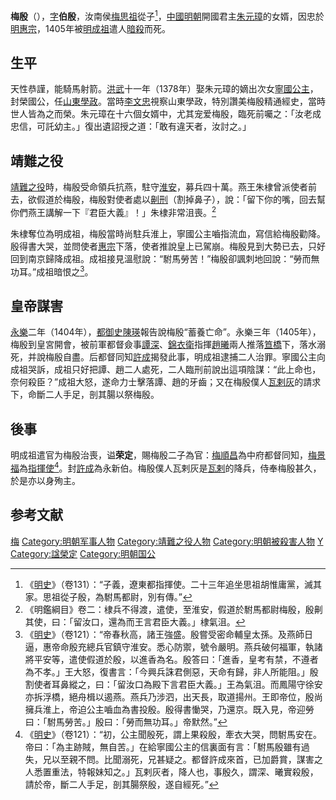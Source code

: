 '''梅殷'''（{{bd|14世纪||1405年||catIdx=M}}），[[表字|字]]'''伯殷'''，汝南侯[[梅思祖|梅思祖]]從子<ref>《[[明史|明史]]》（卷131）：“子義，遼東都指揮使。二十三年追坐思祖胡惟庸黨，滅其家。思祖從子殷，為駙馬都尉，別有傳。”</ref>，[[中國|中國]][[明朝|明朝]]開國君主[[朱元璋|朱元璋]]的女婿，因忠於[[建文帝|明惠宗]]，1405年被[[明成祖|明成祖]]遣人[[暗殺|暗殺]]而死。

==生平==
天性恭謹，能騎馬射箭。[[洪武|洪武]]十一年（1378年）娶朱元璋的嫡出次女[[寧國公主|寧國公主]]，封榮國公，任[[山東|山東]][[學政|學政]]。當時[[李文忠|李文忠]]視察山東學政，特別讚美梅殷精通經史，當時世人皆為之而榮。朱元璋在十六個女婿中，尤其宠爱梅殷，臨死前囑之：「汝老成忠信，可託幼主。」復出遺詔授之道：「敢有違天者，汝討之。」

==靖難之役==
[[靖難之役|靖難之役]]時，梅殷受命領兵抗燕，駐守[[淮安|淮安]]，募兵四十萬。燕王朱棣曾派使者前去，欲假道於梅殷，梅殷對使者處以[[劓刑|劓刑]]（割掉鼻子），說：「留下你的嘴，回去幫你們燕王講解一下『君臣大義』！」朱棣非常沮喪。<ref>《明鑑綱目》卷二：棣兵不得渡，遣使，至淮安，假道於駙馬都尉梅殷，殷劓其使，曰：「留汝口，還為而王言君臣大義。」棣氣沮。</ref>

朱棣奪位為明成祖，梅殷當時尚駐兵淮上，寧國公主嚙指流血，寫信給梅殷勸降。殷得書大哭，並問使者[[建文帝|惠宗]]下落，使者推說皇上已駕崩。梅殷見到大勢已去，只好回到南京歸降成祖。成祖接見溫慰說：“駙馬勞苦！”梅殷卻諷刺地回說：“勞而無功耳。”成祖暗恨之<ref>《[[明史|明史]]》（卷121）：“帝春秋高，諸王強盛。殷嘗受密命輔皇太孫。及燕師日逼，惠帝命殷充總兵官鎮守淮安。悉心防禦，號令嚴明。燕兵破何福軍，執諸將平安等，遣使假道於殷，以進香為名。殷答曰：「進香，皇考有禁，不遵者為不孝。」王大怒，復書言：「今興兵誅君側惡，天命有歸，非人所能阻。」殷割使者耳鼻縱之，曰：「留汝口為殿下言君臣大義。」王為氣沮。而鳳陽守徐安亦拆浮橋，絕舟楫以遏燕。燕兵乃涉泗，出天長，取道揚州。王即帝位，殷尚擁兵淮上，帝迫公主嚙血為書投殷。殷得書慟哭，乃還京。既入見，帝迎勞曰：「駙馬勞苦。」殷曰：「勞而無功耳。」帝默然。”</ref>。

==皇帝謀害==
[[永乐_(明朝)|永樂]]二年（1404年），[[都御史|都御史]][[陳瑛|陳瑛]]報告說梅殷“蓄養亡命”。永樂三年（1405年），梅殷到皇宮開會，被前軍都督僉事[[譚深|譚深]]、[[錦衣衛|錦衣衛]]指揮[[趙曦_(明朝)|趙曦]]兩人推落[[笪橋|笪橋]]下，落水溺死，并說梅殷自盡。后都督同知[[許成|許成]]揭發此事，明成祖逮捕二人治罪。寧國公主向成祖哭訴，成祖只好把譚、趙二人處死，二人臨刑前說出這項陰謀：“此上命也，奈何殺臣？”成祖大怒，遂命力士擊落譚、趙的牙齒；又在梅殷僕人[[瓦剌灰|瓦剌灰]]的請求下，命斷二人手足，剖其腸以祭梅殷。

==後事==
明成祖遣官为梅殷治喪，谥'''荣定'''，賜梅殷二子為官：[[梅順昌|梅順昌]]為中府都督同知，[[梅景福|梅景福]]為[[旗手衛指揮使|指揮使]]<ref>《[[明史|明史]]》（卷121）：“初，公主聞殷死，謂上果殺殷，牽衣大哭，問駙馬安在。帝曰：「為主跡賊，無自苦。」在給寧國公主的信裏面有言：「駙馬殷雖有過失，兄以至親不問。比聞溺死，兄甚疑之。都督許成來首，已加爵賞，謀害之人悉置重法，特報妹知之。」瓦剌灰者，降人也，事殷久，謂深、曦實殺殷，請於帝，斷二人手足，剖其腸祭殷，遂自經死。”</ref>。封[[許成|許成]]為永新伯。梅殷僕人瓦剌灰是[[瓦剌|瓦剌]]的降兵，侍奉梅殷甚久，於是亦以身殉主。

==参考文献==
{{wikisource|明史/卷121}}
<div class="references-small">
<references></references>
</div>

{{DEFAULTSORT:M}}
[[Category:明朝駙馬都尉|梅]]
[[Category:明朝军事人物|Category:明朝军事人物]]
[[Category:靖難之役人物|Category:靖難之役人物]]
[[Category:明朝被殺害人物|Category:明朝被殺害人物]]
[[Category:梅姓|Y]]
[[Category:諡榮定|Category:諡榮定]]
[[Category:明朝国公|Category:明朝国公]]